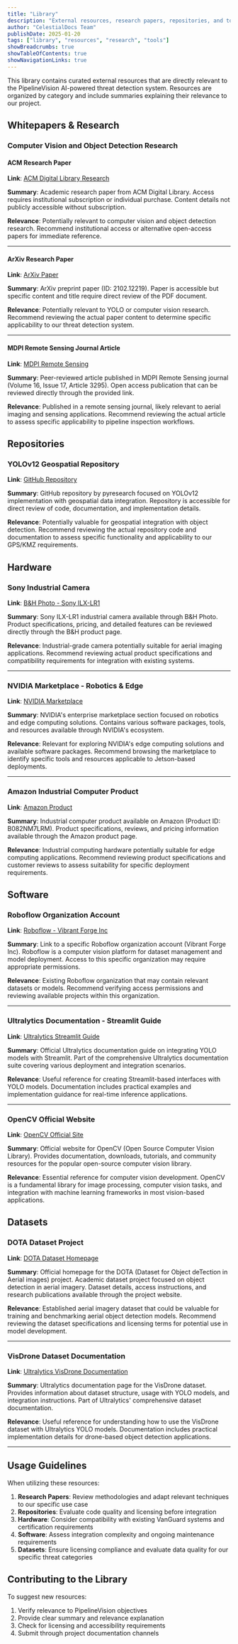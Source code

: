 ```yaml
---
title: "Library"
description: "External resources, research papers, repositories, and tools relevant to PipelineVision development"
author: "CelestialDocs Team"
publishDate: 2025-01-20
tags: ["library", "resources", "research", "tools"]
showBreadcrumbs: true
showTableOfContents: true
showNavigationLinks: true
---
```


This library contains curated external resources that are directly relevant to the PipelineVision AI-powered threat detection system. Resources are organized by category and include summaries explaining their relevance to our project.

## Whitepapers & Research

### Computer Vision and Object Detection Research

#### ACM Research Paper
**Link**: [ACM Digital Library Research](https://dl.acm.org/doi/pdf/10.1145/3632971.3632993)

**Summary**: Academic research paper from ACM Digital Library. Access requires institutional subscription or individual purchase. Content details not publicly accessible without subscription.

**Relevance**: Potentially relevant to computer vision and object detection research. Recommend institutional access or alternative open-access papers for immediate reference.

---

#### ArXiv Research Paper  
**Link**: [ArXiv Paper](https://arxiv.org/pdf/2102.12219)

**Summary**: ArXiv preprint paper (ID: 2102.12219). Paper is accessible but specific content and title require direct review of the PDF document.

**Relevance**: Potentially relevant to YOLO or computer vision research. Recommend reviewing the actual paper content to determine specific applicability to our threat detection system.

---

#### MDPI Remote Sensing Journal Article
**Link**: [MDPI Remote Sensing](https://www.mdpi.com/2072-4292/16/17/3295)

**Summary**: Peer-reviewed article published in MDPI Remote Sensing journal (Volume 16, Issue 17, Article 3295). Open access publication that can be reviewed directly through the provided link.

**Relevance**: Published in a remote sensing journal, likely relevant to aerial imaging and sensing applications. Recommend reviewing the actual article to assess specific applicability to pipeline inspection workflows.

## Repositories

### YOLOv12 Geospatial Repository
**Link**: [GitHub Repository](https://github.com/pyresearch/YOLOv12-for-Real-Time-object-detection-with-GEO-Data)

**Summary**: GitHub repository by pyresearch focused on YOLOv12 implementation with geospatial data integration. Repository is accessible for direct review of code, documentation, and implementation details.

**Relevance**: Potentially valuable for geospatial integration with object detection. Recommend reviewing the actual repository code and documentation to assess specific functionality and applicability to our GPS/KMZ requirements.

## Hardware

### Sony Industrial Camera
**Link**: [B&H Photo - Sony ILX-LR1](https://www.bhphotovideo.com/c/product/1785754-REG/sony_ilx_lr1_industrial_camera.html)

**Summary**: Sony ILX-LR1 industrial camera available through B&H Photo. Product specifications, pricing, and detailed features can be reviewed directly through the B&H product page.

**Relevance**: Industrial-grade camera potentially suitable for aerial imaging applications. Recommend reviewing actual product specifications and compatibility requirements for integration with existing systems.

---

### NVIDIA Marketplace - Robotics & Edge
**Link**: [NVIDIA Marketplace](https://marketplace.nvidia.com/en-us/enterprise/robotics-edge/)

**Summary**: NVIDIA's enterprise marketplace section focused on robotics and edge computing solutions. Contains various software packages, tools, and resources available through NVIDIA's ecosystem.

**Relevance**: Relevant for exploring NVIDIA's edge computing solutions and available software packages. Recommend browsing the marketplace to identify specific tools and resources applicable to Jetson-based deployments.

---

### Amazon Industrial Computer Product
**Link**: [Amazon Product](https://www.amazon.com/dp/B082NM7LRM)

**Summary**: Industrial computer product available on Amazon (Product ID: B082NM7LRM). Product specifications, reviews, and pricing information available through the Amazon product page.

**Relevance**: Industrial computing hardware potentially suitable for edge computing applications. Recommend reviewing product specifications and customer reviews to assess suitability for specific deployment requirements.

## Software

### Roboflow Organization Account
**Link**: [Roboflow - Vibrant Forge Inc](https://app.roboflow.com/vibrant-forge-inc)

**Summary**: Link to a specific Roboflow organization account (Vibrant Forge Inc). Roboflow is a computer vision platform for dataset management and model deployment. Access to this specific organization may require appropriate permissions.

**Relevance**: Existing Roboflow organization that may contain relevant datasets or models. Recommend verifying access permissions and reviewing available projects within this organization.

---

### Ultralytics Documentation - Streamlit Guide
**Link**: [Ultralytics Streamlit Guide](https://docs.ultralytics.com/guides/streamlit-live-inference/)

**Summary**: Official Ultralytics documentation guide on integrating YOLO models with Streamlit. Part of the comprehensive Ultralytics documentation suite covering various deployment and integration scenarios.

**Relevance**: Useful reference for creating Streamlit-based interfaces with YOLO models. Documentation includes practical examples and implementation guidance for real-time inference applications.

---

### OpenCV Official Website
**Link**: [OpenCV Official Site](https://opencv.org/)

**Summary**: Official website for OpenCV (Open Source Computer Vision Library). Provides documentation, downloads, tutorials, and community resources for the popular open-source computer vision library.

**Relevance**: Essential reference for computer vision development. OpenCV is a fundamental library for image processing, computer vision tasks, and integration with machine learning frameworks in most vision-based applications.

## Datasets

### DOTA Dataset Project
**Link**: [DOTA Dataset Homepage](https://captain-whu.github.io/DOTA/dataset.html)

**Summary**: Official homepage for the DOTA (Dataset for Object deTection in Aerial images) project. Academic dataset project focused on object detection in aerial imagery. Dataset details, access instructions, and research publications available through the project website.

**Relevance**: Established aerial imagery dataset that could be valuable for training and benchmarking aerial object detection models. Recommend reviewing the dataset specifications and licensing terms for potential use in model development.

---

### VisDrone Dataset Documentation
**Link**: [Ultralytics VisDrone Documentation](https://docs.ultralytics.com/datasets/detect/visdrone/)

**Summary**: Ultralytics documentation page for the VisDrone dataset. Provides information about dataset structure, usage with YOLO models, and integration instructions. Part of Ultralytics' comprehensive dataset documentation.

**Relevance**: Useful reference for understanding how to use the VisDrone dataset with Ultralytics YOLO models. Documentation includes practical implementation details for drone-based object detection applications.

---

## Usage Guidelines

When utilizing these resources:

1. **Research Papers**: Review methodologies and adapt relevant techniques to our specific use case
2. **Repositories**: Evaluate code quality and licensing before integration
3. **Hardware**: Consider compatibility with existing VanGuard systems and certification requirements
4. **Software**: Assess integration complexity and ongoing maintenance requirements
5. **Datasets**: Ensure licensing compliance and evaluate data quality for our specific threat categories

## Contributing to the Library

To suggest new resources:
1. Verify relevance to PipelineVision objectives
2. Provide clear summary and relevance explanation
3. Check for licensing and accessibility requirements
4. Submit through project documentation channels